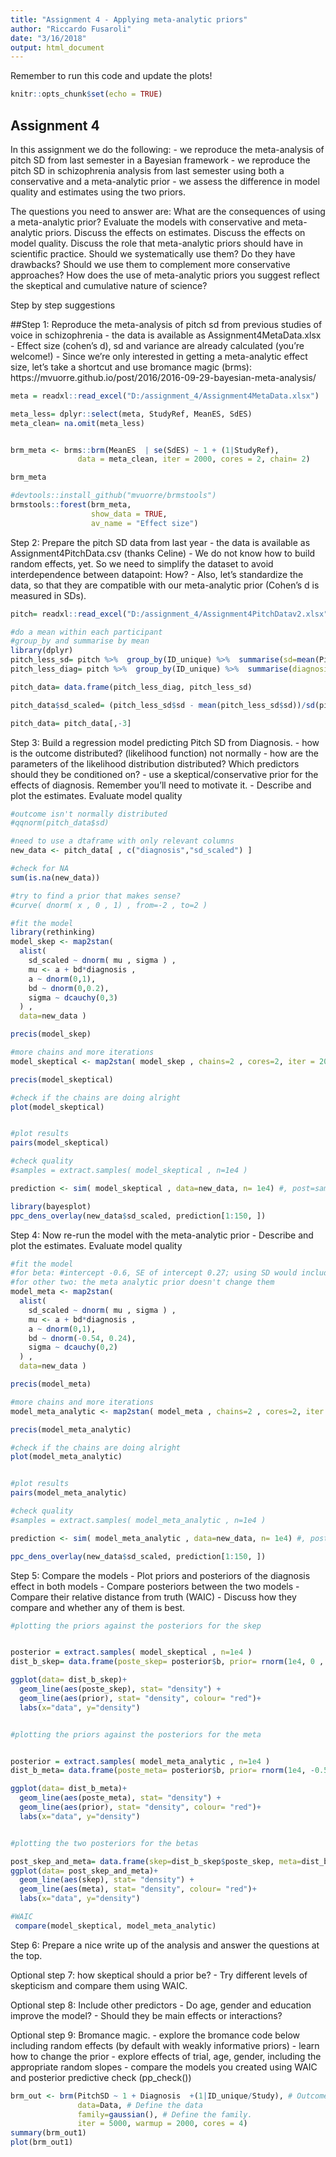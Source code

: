 ---
title: "Assignment 4 - Applying meta-analytic priors"
author: "Riccardo Fusaroli"
date: "3/16/2018"
output: html_document
---

Remember to run this code and update the plots!

```{r setup, include=FALSE}
knitr::opts_chunk$set(echo = TRUE)
```

## Assignment 4

In this assignment we do the following:
- we reproduce the meta-analysis of pitch SD from last semester in a Bayesian framework
- we reproduce the pitch SD in schizophrenia analysis from last semester using both a conservative and a meta-analytic prior
- we assess the difference in model quality and estimates using the two priors.

The questions you need to answer are: What are the consequences of using a meta-analytic prior? Evaluate the models with conservative and meta-analytic priors. Discuss the effects on estimates. Discuss the effects on model quality. Discuss the role that meta-analytic priors should have in scientific practice. Should we systematically use them? Do they have drawbacks? Should we use them to complement more conservative approaches? How does the use of meta-analytic priors you suggest reflect the skeptical and cumulative nature of science?

Step by step suggestions

##Step 1: Reproduce the meta-analysis of pitch sd from previous studies of voice in schizophrenia
- the data is available as Assignment4MetaData.xlsx
- Effect size (cohen's d), sd and variance are already calculated (you're welcome!)
- Since we're only interested in getting a meta-analytic effect size, let's take a shortcut and use bromance magic (brms): https://mvuorre.github.io/post/2016/2016-09-29-bayesian-meta-analysis/

```{r}
meta = readxl::read_excel("D:/assignment_4/Assignment4MetaData.xlsx")

meta_less= dplyr::select(meta, StudyRef, MeanES, SdES)
meta_clean= na.omit(meta_less)


brm_meta <- brms::brm(MeanES  | se(SdES) ~ 1 + (1|StudyRef), 
               data = meta_clean, iter = 2000, cores = 2, chain= 2)

brm_meta

#devtools::install_github("mvuorre/brmstools")
brmstools::forest(brm_meta,
                  show_data = TRUE,
                  av_name = "Effect size")

```


Step 2: Prepare the pitch SD data from last year
- the data is available as Assignment4PitchData.csv (thanks Celine)
- We do not know how to build random effects, yet. So we need to simplify the dataset to avoid interdependence between datapoint: How?
- Also, let's standardize the data, so that they are compatible with our meta-analytic prior (Cohen's d is measured in SDs).

```{r}

pitch= readxl::read_excel("D:/assignment_4/Assignment4PitchDatav2.xlsx")

#do a mean within each participant
#group_by and summarise by mean
library(dplyr)
pitch_less_sd= pitch %>%  group_by(ID_unique) %>%  summarise(sd=mean(PitchSD))
pitch_less_diag= pitch %>%  group_by(ID_unique) %>%  summarise(diagnosis=mean(diagnosis))

pitch_data= data.frame(pitch_less_diag, pitch_less_sd)

pitch_data$sd_scaled= (pitch_less_sd$sd - mean(pitch_less_sd$sd))/sd(pitch_less_sd$sd)

pitch_data= pitch_data[,-3]
```


Step 3: Build a regression model predicting Pitch SD from Diagnosis.
- how is the outcome distributed? (likelihood function) not normally
- how are the parameters of the likelihood distribution distributed? Which predictors should they be conditioned on?
- use a skeptical/conservative prior for the effects of diagnosis. Remember you'll need to motivate it.
- Describe and plot the estimates. Evaluate model quality

```{r}
#outcome isn't normally distributed 
#qqnorm(pitch_data$sd)

#need to use a dtaframe with only relevant columns
new_data <- pitch_data[ , c("diagnosis","sd_scaled") ]

#check for NA
sum(is.na(new_data))

#try to find a prior that makes sense?
#curve( dnorm( x , 0 , 1) , from=-2 , to=2 ) 

#fit the model
library(rethinking)
model_skep <- map2stan(
  alist(
    sd_scaled ~ dnorm( mu , sigma ) ,
    mu <- a + bd*diagnosis ,
    a ~ dnorm(0,1),
    bd ~ dnorm(0,0.2),
    sigma ~ dcauchy(0,3)
  ) ,
  data=new_data )

precis(model_skep)

#more chains and more iterations
model_skeptical <- map2stan( model_skep , chains=2 , cores=2, iter = 20000 )

precis(model_skeptical)

#check if the chains are doing alright
plot(model_skeptical)


#plot results
pairs(model_skeptical)

#check quality
#samples = extract.samples( model_skeptical , n=1e4 )

prediction <- sim( model_skeptical , data=new_data, n= 1e4) #, post=samples 

library(bayesplot)
ppc_dens_overlay(new_data$sd_scaled, prediction[1:150, ])
```


Step 4: Now re-run the model with the meta-analytic prior
- Describe and plot the estimates. Evaluate model quality

```{r}
#fit the model
#for beta: #intercept -0.6, SE of intercept 0.27; using SD would include all the uncertainty from before
#for other two: the meta analytic prior doesn't change them 
model_meta <- map2stan(
  alist(
    sd_scaled ~ dnorm( mu , sigma ) ,
    mu <- a + bd*diagnosis ,
    a ~ dnorm(0,1),
    bd ~ dnorm(-0.54, 0.24), 
    sigma ~ dcauchy(0,2)
  ) ,
  data=new_data )

precis(model_meta)

#more chains and more iterations
model_meta_analytic <- map2stan( model_meta , chains=2 , cores=2, iter = 20000 )

precis(model_meta_analytic)

#check if the chains are doing alright
plot(model_meta_analytic)


#plot results
pairs(model_meta_analytic)

#check quality
#samples = extract.samples( model_meta_analytic , n=1e4 )

prediction <- sim( model_meta_analytic , data=new_data, n= 1e4) #, post=samples

ppc_dens_overlay(new_data$sd_scaled, prediction[1:150, ])
```


Step 5: Compare the models
- Plot priors and posteriors of the diagnosis effect in both models
- Compare posteriors between the two models
- Compare their relative distance from truth (WAIC)
- Discuss how they compare and whether any of them is best.

```{r}
#plotting the priors against the posteriors for the skep


posterior = extract.samples( model_skeptical , n=1e4 )
dist_b_skep= data.frame(poste_skep= posterior$b, prior= rnorm(1e4, 0 , 0.2)) #distribution of alpha (posterior and prior)

ggplot(data= dist_b_skep)+ 
  geom_line(aes(poste_skep), stat= "density") +
  geom_line(aes(prior), stat= "density", colour= "red")+
  labs(x="data", y="density")


#plotting the priors against the posteriors for the meta


posterior = extract.samples( model_meta_analytic , n=1e4 )
dist_b_meta= data.frame(poste_meta= posterior$b, prior= rnorm(1e4, -0.54, 0.24)) #distribution of alpha (posterior and prior)

ggplot(data= dist_b_meta)+ 
  geom_line(aes(poste_meta), stat= "density") +
  geom_line(aes(prior), stat= "density", colour= "red")+
  labs(x="data", y="density")


#plotting the two posteriors for the betas

post_skep_and_meta= data.frame(skep=dist_b_skep$poste_skep, meta=dist_b_meta$poste_meta)
ggplot(data= post_skep_and_meta)+ 
  geom_line(aes(skep), stat= "density") +
  geom_line(aes(meta), stat= "density", colour= "red")+
  labs(x="data", y="density")

#WAIC
 compare(model_skeptical, model_meta_analytic)

```


Step 6: Prepare a nice write up of the analysis and answer the questions at the top.

Optional step 7: how skeptical should a prior be?
- Try different levels of skepticism and compare them using WAIC.

Optional step 8: Include other predictors
- Do age, gender and education improve the model?
- Should they be main effects or interactions?

Optional step 9: Bromance magic.
- explore the bromance code below including random effects (by default with weakly informative priors)
- learn how to change the prior
- explore effects of trial, age, gender, including the appropriate random slopes
- compare the models you created using WAIC and posterior predictive check (pp_check())


```{r}

brm_out <- brm(PitchSD ~ 1 + Diagnosis  +(1|ID_unique/Study), # Outcome as a function of the predictors as in lme4. 
               data=Data, # Define the data
               family=gaussian(), # Define the family. 
               iter = 5000, warmup = 2000, cores = 4)
summary(brm_out1)
plot(brm_out1)

```


